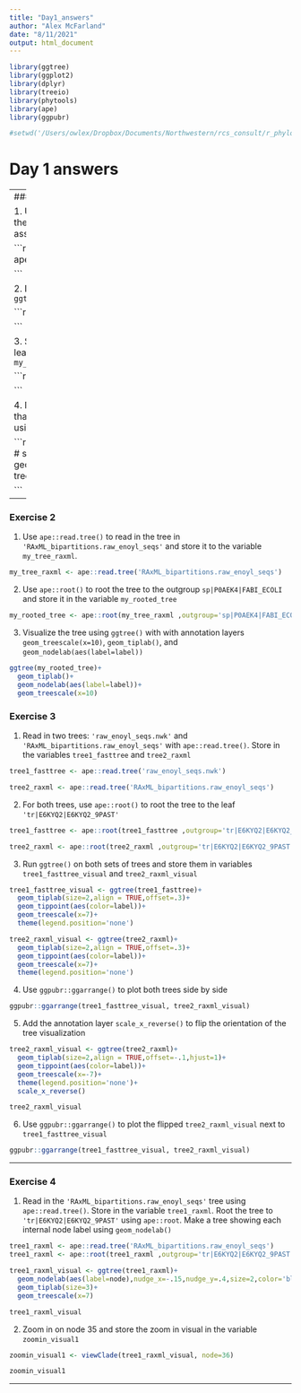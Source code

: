 ```yaml
---
title: "Day1_answers"
author: "Alex McFarland"
date: "8/11/2021"
output: html_document
---
```


```r

library(ggtree)
library(ggplot2)
library(dplyr)
library(treeio)
library(phytools)
library(ape)
library(ggpubr)

#setwd('/Users/owlex/Dropbox/Documents/Northwestern/rcs_consult/r_phylogenetics_workshop/r_phylogenetics_worshop')


```

# Day 1 answers

---
### Exercise 1

1.  Use `ape::read.tree()` to read in the file `raw_enoyl_seqs.nwk` and assign it to the variable `my_nwk`

```r

my_nwk <- ape::read.tree('raw_enoyl_seqs.nwk')

```


2. Display the `my_nwk` tree using `ggtree()`

```r

ggtree(my_nwk)

```

3. Show the `geom_tiplab()` for each leaf in the `ggtree()` visualization of `my_nwk`

```r

ggtree(my_nwk)+
  geom_tiplab()

```


4. Modify the code from part 3 so that the x-axis is rescaled at `x=7` using `geom_treescale()`

```r

ggtree(my_nwk)+
  geom_tiplab()+ # show tip labels
  geom_treescale(x=7) # recenter the tree
  
```

---

### Exercise 2 

1. Use `ape::read.tree()` to read in the tree in `'RAxML_bipartitions.raw_enoyl_seqs'` and store it to the variable `my_tree_raxml`.

```r

my_tree_raxml <- ape::read.tree('RAxML_bipartitions.raw_enoyl_seqs')

```


2.  Use `ape::root()` to root the tree to the outgroup `sp|P0AEK4|FABI_ECOLI` and store it in the variable `my_rooted_tree`

```r

my_rooted_tree <- ape::root(my_tree_raxml ,outgroup='sp|P0AEK4|FABI_ECOLI')

```

3. Visualize the tree using `ggtree()` with with annotation layers `geom_treescale(x=10)`, `geom_tiplab()`, and `geom_nodelab(aes(label=label))`

```r

ggtree(my_rooted_tree)+
  geom_tiplab()+
  geom_nodelab(aes(label=label))+
  geom_treescale(x=10)

```

### Exercise 3

1. Read in two trees: `'raw_enoyl_seqs.nwk'` and `'RAxML_bipartitions.raw_enoyl_seqs'` with `ape::read.tree()`. Store in the variables `tree1_fasttree` and `tree2_raxml`

```r

tree1_fasttree <- ape::read.tree('raw_enoyl_seqs.nwk')

tree2_raxml <- ape::read.tree('RAxML_bipartitions.raw_enoyl_seqs')

```

2. For both trees, use `ape::root()` to root the tree to the leaf `'tr|E6KYQ2|E6KYQ2_9PAST'`

```r

tree1_fasttree <- ape::root(tree1_fasttree ,outgroup='tr|E6KYQ2|E6KYQ2_9PAST')

tree2_raxml <- ape::root(tree2_raxml ,outgroup='tr|E6KYQ2|E6KYQ2_9PAST')

```

3. Run `ggtree()` on both sets of trees and store them in variables `tree1_fasttree_visual` and `tree2_raxml_visual`

```r

tree1_fasttree_visual <- ggtree(tree1_fasttree)+
  geom_tiplab(size=2,align = TRUE,offset=.3)+
  geom_tippoint(aes(color=label))+
  geom_treescale(x=7)+
  theme(legend.position='none')

tree2_raxml_visual <- ggtree(tree2_raxml)+
  geom_tiplab(size=2,align = TRUE,offset=.3)+
  geom_tippoint(aes(color=label))+
  geom_treescale(x=7)+
  theme(legend.position='none')

```

4. Use `ggpubr::ggarrange()` to plot both trees side by side

```r

ggpubr::ggarrange(tree1_fasttree_visual, tree2_raxml_visual)

```

5. Add the annotation layer `scale_x_reverse()` to flip the orientation of the tree visualization

```r

tree2_raxml_visual <- ggtree(tree2_raxml)+
  geom_tiplab(size=2,align = TRUE,offset=-.1,hjust=1)+
  geom_tippoint(aes(color=label))+
  geom_treescale(x=-7)+
  theme(legend.position='none')+
  scale_x_reverse()

tree2_raxml_visual

```

6. Use `ggpubr::ggarrange()` to plot the flipped `tree2_raxml_visual` next to `tree1_fasttree_visual`

```r

ggpubr::ggarrange(tree1_fasttree_visual, tree2_raxml_visual)

```


----

### Exercise 4

1. Read in the `'RAxML_bipartitions.raw_enoyl_seqs'` tree using `ape::read.tree()`. Store in the variable `tree1_raxml`. Root the tree to `'tr|E6KYQ2|E6KYQ2_9PAST'` using `ape::root`. 
Make a tree showing each internal node label using `geom_nodelab()`

```r

tree1_raxml <- ape::read.tree('RAxML_bipartitions.raw_enoyl_seqs')
tree1_raxml <- ape::root(tree1_raxml ,outgroup='tr|E6KYQ2|E6KYQ2_9PAST')

tree1_raxml_visual <- ggtree(tree1_raxml)+
  geom_nodelab(aes(label=node),nudge_x=-.15,nudge_y=.4,size=2,color='blue')+
  geom_tiplab(size=3)+
  geom_treescale(x=7)

tree1_raxml_visual

```


2. Zoom in on node 35 and store the zoom in visual in the variable `zoomin_visual1`

```r

zoomin_visual1 <- viewClade(tree1_raxml_visual, node=36)

zoomin_visual1

```

---

